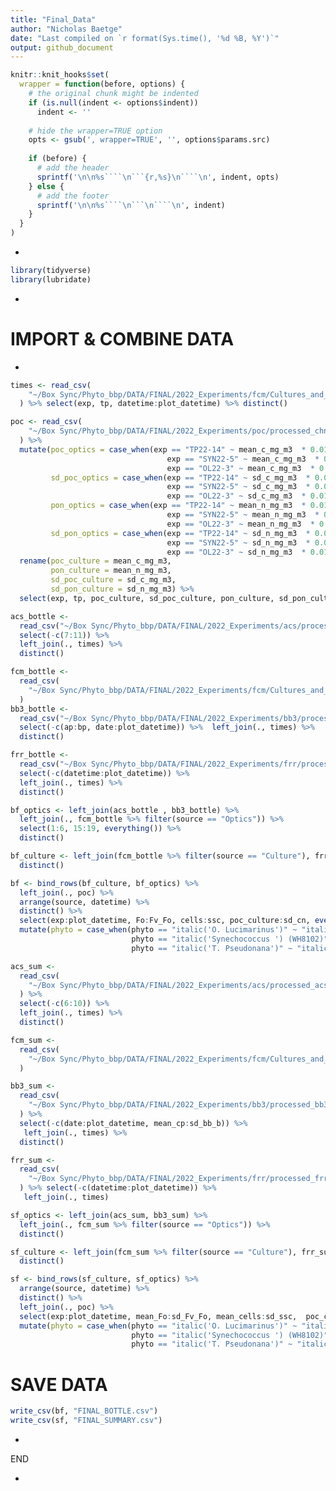 ```yaml
---
title: "Final_Data"
author: "Nicholas Baetge"
date: "Last compiled on `r format(Sys.time(), '%d %B, %Y')`"
output: github_document
---
```


```r
knitr::knit_hooks$set(
  wrapper = function(before, options) {
    # the original chunk might be indented
    if (is.null(indent <- options$indent))
      indent <- ''
    
    # hide the wrapper=TRUE option
    opts <- gsub(', wrapper=TRUE', '', options$params.src)
    
    if (before) {
      # add the header
      sprintf('\n\n%s````\n```{r,%s}\n````\n', indent, opts)
    } else {
      # add the footer
      sprintf('\n\n%s````\n```\n````\n', indent)
    }
  }
)
```

- 

```r
library(tidyverse)
library(lubridate)
```

- 

#############

# IMPORT & COMBINE DATA

############## 

- 

```r
times <- read_csv(
    "~/Box Sync/Phyto_bbp/DATA/FINAL/2022_Experiments/fcm/Cultures_and_Optics/processed_fcm_bottle.csv"
  ) %>% select(exp, tp, datetime:plot_datetime) %>% distinct() 

poc <- read_csv(
    "~/Box Sync/Phyto_bbp/DATA/FINAL/2022_Experiments/poc/processed_chn.csv"
  ) %>% 
  mutate(poc_optics = case_when(exp == "TP22-14" ~ mean_c_mg_m3  * 0.013,
                                   exp == "SYN22-5" ~ mean_c_mg_m3  * 0.009,
                                   exp == "OL22-3" ~ mean_c_mg_m3  * 0.01),
         sd_poc_optics = case_when(exp == "TP22-14" ~ sd_c_mg_m3  * 0.013,
                                   exp == "SYN22-5" ~ sd_c_mg_m3  * 0.009,
                                   exp == "OL22-3" ~ sd_c_mg_m3  * 0.01),
         pon_optics = case_when(exp == "TP22-14" ~ mean_n_mg_m3  * 0.013,
                                   exp == "SYN22-5" ~ mean_n_mg_m3  * 0.009,
                                   exp == "OL22-3" ~ mean_n_mg_m3  * 0.01),
         sd_pon_optics = case_when(exp == "TP22-14" ~ sd_n_mg_m3  * 0.013,
                                   exp == "SYN22-5" ~ sd_n_mg_m3  * 0.009,
                                   exp == "OL22-3" ~ sd_n_mg_m3  * 0.01)) %>% 
  rename(poc_culture = mean_c_mg_m3,
         pon_culture = mean_n_mg_m3,
         sd_poc_culture = sd_c_mg_m3,
         sd_pon_culture = sd_n_mg_m3) %>% 
  select(exp, tp, poc_culture, sd_poc_culture, pon_culture, sd_pon_culture, poc_optics, sd_poc_optics, pon_optics, sd_pon_optics, mean_cn, sd_cn)

acs_bottle <-
  read_csv("~/Box Sync/Phyto_bbp/DATA/FINAL/2022_Experiments/acs/processed_acs_bottle.csv") %>% 
  select(-c(7:11)) %>% 
  left_join(., times) %>% 
  distinct()

fcm_bottle <-
  read_csv(
    "~/Box Sync/Phyto_bbp/DATA/FINAL/2022_Experiments/fcm/Cultures_and_Optics/processed_fcm_bottle.csv"
  )
bb3_bottle <-
  read_csv("~/Box Sync/Phyto_bbp/DATA/FINAL/2022_Experiments/bb3/processed_bb3_bottle.csv") %>% 
  select(-c(ap:bp, date:plot_datetime)) %>%  left_join(., times) %>% 
  distinct()

frr_bottle <-
  read_csv("~/Box Sync/Phyto_bbp/DATA/FINAL/2022_Experiments/frr/processed_frr_bottle.csv") %>% 
  select(-c(datetime:plot_datetime)) %>% 
  left_join(., times) %>% 
  distinct()

bf_optics <- left_join(acs_bottle , bb3_bottle) %>% 
  left_join(., fcm_bottle %>% filter(source == "Optics")) %>% 
  select(1:6, 15:19, everything()) %>% 
  distinct()

bf_culture <- left_join(fcm_bottle %>% filter(source == "Culture"), frr_bottle) %>% 
  distinct()

bf <- bind_rows(bf_culture, bf_optics) %>% 
  left_join(., poc) %>% 
  arrange(source, datetime) %>% 
  distinct() %>% 
  select(exp:plot_datetime, Fo:Fv_Fo, cells:ssc, poc_culture:sd_cn, everything()) %>% 
  mutate(phyto = case_when(phyto == "italic('O. Lucimarinus')" ~ "italic('O. lucimarinus')",
                           phyto == "italic('Synechococcus ') (WH8102)" ~ "italic('Synechococcus ') (WH8102)",
                           phyto == "italic('T. Pseudonana')" ~ "italic('T. pseudonana')"))
```


```r
acs_sum <-
  read_csv(
    "~/Box Sync/Phyto_bbp/DATA/FINAL/2022_Experiments/acs/processed_acs_summary.csv"
  ) %>% 
  select(-c(6:10)) %>% 
  left_join(., times) %>% 
  distinct()

fcm_sum <-
  read_csv(
    "~/Box Sync/Phyto_bbp/DATA/FINAL/2022_Experiments/fcm/Cultures_and_Optics/processed_fcm_summary.csv"
  )

bb3_sum <-
  read_csv(
    "~/Box Sync/Phyto_bbp/DATA/FINAL/2022_Experiments/bb3/processed_bb3_summary.csv"
  ) %>% 
  select(-c(date:plot_datetime, mean_cp:sd_bb_b)) %>% 
   left_join(., times) %>% 
  distinct()

frr_sum <-
  read_csv(
    "~/Box Sync/Phyto_bbp/DATA/FINAL/2022_Experiments/frr/processed_frr_summary.csv"
  ) %>% select(-c(datetime:plot_datetime)) %>% 
   left_join(., times) 

sf_optics <- left_join(acs_sum, bb3_sum) %>% 
  left_join(., fcm_sum %>% filter(source == "Optics")) %>% 
  distinct()

sf_culture <- left_join(fcm_sum %>% filter(source == "Culture"), frr_sum) %>% 
  distinct()

sf <- bind_rows(sf_culture, sf_optics) %>% 
  arrange(source, datetime) %>% 
  distinct() %>% 
  left_join(., poc) %>% 
  select(exp:plot_datetime, mean_Fo:sd_Fv_Fo, mean_cells:sd_ssc,  poc_culture:sd_cn,  everything()) %>% 
  mutate(phyto = case_when(phyto == "italic('O. Lucimarinus')" ~ "italic('O. lucimarinus')",
                           phyto == "italic('Synechococcus ') (WH8102)" ~ "italic('Synechococcus ') (WH8102)",
                           phyto == "italic('T. Pseudonana')" ~ "italic('T. pseudonana')"))
```

########################### 

# SAVE DATA

########################### 

```r
write_csv(bf, "FINAL_BOTTLE.csv")
write_csv(sf, "FINAL_SUMMARY.csv")
```

-

END

-